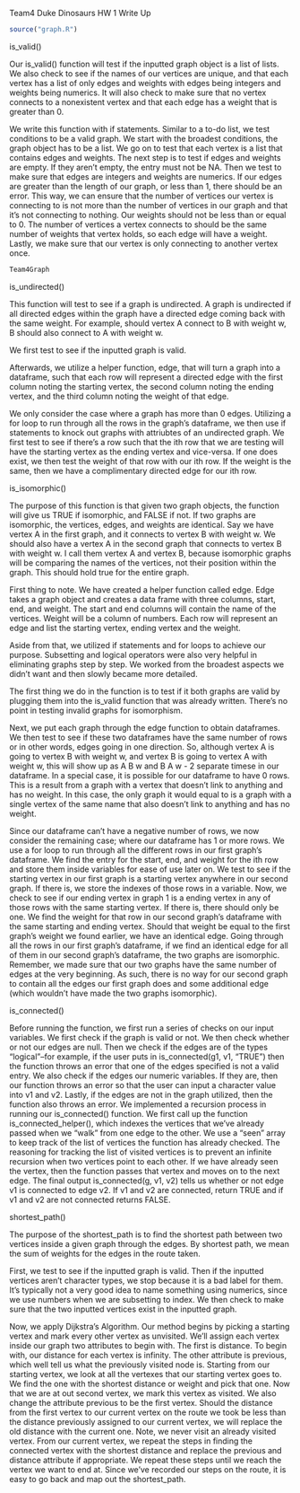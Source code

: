 Team4 Duke Dinosaurs HW 1 Write Up
```r
source("graph.R")
```
is_valid()

Our is_valid() function will test if the inputted graph object is a list of lists. We also check to see if the names of our vertices are unique, and that each vertex has a list of only edges and weights with edges being integers and weights being numerics. It will also check to make sure that no vertex connects to a nonexistent vertex and that each edge has a weight that is greater than 0. 

We write this function with if statements. Similar to a to-do list, we test conditions to be a valid graph. We start with the broadest conditions, the graph object has to be a list. We go on to test that each vertex is a list that contains edges and weights. The next step is to test if edges and weights are empty. If they aren't empty, the entry must not be NA. Then we test to make sure that edges are integers and weights are numerics. If our edges are greater than the length of our graph, or less than 1, there should be an error. This way, we can ensure that the number of vertices our vertex is connecting to is not more than the number of vertices in our graph and that it's not connecting to nothing. Our weights should not be less than or equal to 0. The number of vertices a vertex connects to should be the same number of weights that vertex holds, so each edge will have a weight. Lastly, we make sure that our vertex is only connecting to another vertex once. 

```r
Team4Graph
```


is_undirected()

This function will test to see if a graph is undirected. A graph is undirected if all directed edges within the graph have a directed edge coming back with the same weight. For example, should vertex A connect to B with weight w, B should also connect to A with weight w. 

We first test to see if the inputted graph is valid. 

Afterwards, we utilize a helper function, edge, that will turn a graph into a dataframe, such that each row will represent a directed edge with the first column noting the starting vertex, the second column noting the ending vertex, and the third column noting the weight of that edge. 

We only consider the case where a graph has more than 0 edges. Utilizing a for loop to run through all the rows in the graph's dataframe, we then use if statements to knock out graphs with attriubtes of an undirected graph. We first test to see if there's a row such that the ith row that we are testing will have the starting vertex as the ending vertex and vice-versa. If one does exist, we then test the weight of that row with our ith row. If the weight is the same, then we have a complimentary directed edge for our ith row.  



is_isomorphic()

The purpose of this function is that given two graph objects, the function will give us TRUE if isomorphic, and FALSE if not. If two graphs are isomorphic, the vertices, edges, and weights are identical. Say we have vertex A in the first graph, and it connects to vertex B with weight w. We should also have a vertex A in the second graph that connects to vertex B with weight w. I call them vertex A and vertex B, because isomorphic graphs will be comparing the names of the vertices, not their position within the graph. This should hold true for the entire graph. 

First thing to note. We have created a helper function called edge. Edge takes a graph object and creates a data frame with three columns, start, end, and weight. The start and end columns will contain the name of the vertices. Weight will be a column of numbers. Each row will represent an edge and list the starting vertex, ending vertex and the weight. 

Aside from that, we utilized if statements and for loops to achieve our purpose. Subsetting and logical operators were also very helpful in eliminating graphs step by step. We worked from the broadest aspects we didn't want and then slowly became more detailed. 

The first thing we do in the function is to test if it both graphs are valid by plugging them into the is_valid function that was already written. There's no point in testing invalid graphs for isomorphism. 

Next, we put each graph through the edge function to obtain dataframes. We then test to see if these two dataframes have the same number of rows or in other words, edges going in one direction. So, although vertex A is going to vertex B with weight w, and vertex B is going to vertex A with weight w, this will show up as A B w and B A w - 2 separate timese in our dataframe. In a special case, it is possible for our dataframe to have 0 rows. This is a result from a graph with a vertex that doesn't link to anything and has no weight. In this case, the only graph it would equal to is a graph with a single vertex of the same name that also doesn't link to anything and has no weight. 

Since our dataframe can't have a negative number of rows, we now consider the remaining case; where our dataframe has 1 or more rows. We use a for loop to run through all the different rows in our first graph's dataframe. We find the entry for the start, end, and weight for the ith row and store them inside variables for ease of use later on. We test to see if the starting vertex in our first graph is a starting vertex anywhere in our second graph. If there is, we store the indexes of those rows in a variable. Now, we check to see if our ending vertex in graph 1 is a ending vertex in any of those rows with the same starting vertex. If there is, there should only be one. We find the weight for that row in our second graph's dataframe with the same starting and ending vertex. Should that weight be equal to the first graph's weight we found earlier, we have an identical edge. Going through all the rows in our first graph's dataframe, if we find an identical edge for all of them in our second graph's dataframe, the two graphs are isomorphic. Remember, we made sure that our two graphs have the same number of edges at the very beginning. As such, there is no way for our second graph to contain all the edges our first graph does and some additional edge (which wouldn't have made the two graphs isomorphic). 




is_connected() 

Before running the function, we first run a series of checks on our input variables. We first check if the graph is valid or not. We then check whether or not our edges are null. Then we check if the edges are of the types "logical"--for example, if the user puts in is_connected(g1, v1, "TRUE") then the function throws an error that one of the edges specified is not a valid entry. We also check if the edges our numeric variables. If they are, then our function throws an error so that the user can input a character value into v1 and v2. Lastly, if the edges are not in the graph utilized, then the function also throws an error. We implemented a recursion process in running our is_connected() function. We first call up the function is_connected_helper(), which indexes the vertices that we've already passed when we "walk" from one edge to the other. We use a "seen" array to keep track of the list of vertices the function has already checked. The reasoning for tracking the list of visited vertices is to prevent an infinite recursion when two vertices point to each other. If we have already seen the vertex, then the function passes that vertex and moves on to the next edge. The final output is_connected(g, v1, v2) tells us whether or not edge v1 is connected to edge v2. If v1 and v2 are connected, return TRUE and if v1 and v2 are not connected returns FALSE.  


shortest_path()

The purpose of the shortest_path is to find the shortest path between two vertices inside a given graph through the edges. By shortest path, we mean the sum of weights for the edges in the route taken. 

First, we test to see if the inputted graph is valid. Then if the inputted vertices aren't character types, we stop because it is a bad label for them. It's typically not a very good idea to name something using numerics, since we use numbers when we are subsetting to index. We then check to make sure that the two inputted vertices exist in the inputted graph. 

Now, we apply Dijkstra's Algorithm. Our method begins by picking a starting vertex and mark every other vertex as unvisited. We'll assign each vertex inside our graph two attributes to begin with. The first is distance. To begin with, our distance for each vertex is infinity. The other attribute is previous, which well tell us what the previously visited node is. Starting from our starting vertex, we look at all the vertexes that our starting vertex goes to. We find the one with the shortest distance or weight and pick that one. Now that we are at out second vertex, we mark this vertex as visited. We also change the attribute previous to be the first vertex. Should the distance from the first vertex to our current vertex on the route we took be less than the distance previously assigned to our current vertex, we will replace the old distance with the current one. Note, we never visit an already visited vertex. From our current vertex, we repeat the steps in finding the connected vertex with the shortest distance and replace the previous and distance attribute if appropriate. We repeat these steps until we reach the vertex we want to end at. Since we've recorded our steps on the route, it is easy to go back and map out the shortest_path.



